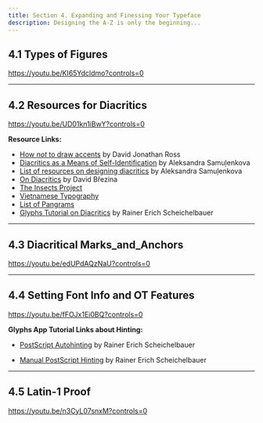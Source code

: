 ```yaml
---
title: Section 4. Expanding and Finessing Your Typeface
description: Designing the A-Z is only the beginning...
---
```


## 4.1 Types of Figures

https://youtu.be/KI65Ydcldmo?controls=0

***

## 4.2 Resources for Diacritics

https://youtu.be/UD01kn1iBwY?controls=0

**Resource Links:**

* [How *not* to draw accents](https://www.youtube.com/watch?v=-N--5Wg-2p4) by David Jonathan Ross
* [Diacritics as a Means of Self-Identification](https://youtu.be/uBqReCzyqRg) by Aleksandra Samuļenkova
* [List of resources on designing diacritics](http://www.alphabettes.org/resources-on-designing-diacritics/) by Aleksandra Samuļenkova
* [On Diacritics](https://ilovetypography.com/2009/01/24/on-diacritics) by David Březina
* [The Insects Project](http://theinsectsproject.eu/)
* [Vietnamese Typography](https://vietnamesetypography.com/)
* [List of Pangrams](http://clagnut.com/blog/2380/)  
* [Glyphs Tutorial on Diacritics](https://glyphsapp.com/tutorials/diacritics) by Rainer Erich Scheichelbauer


***

## 4.3 Diacritical Marks_and_Anchors

https://youtu.be/edUPdAQzNaU?controls=0

***

## 4.4 Setting Font Info and OT Features

https://youtu.be/fFOJx1Ei0BQ?controls=0

**Glyphs App Tutorial Links about Hinting:**

* [PostScript Autohinting](https://glyphsapp.com/tutorials/hinting-postscript-autohinting) by Rainer Erich Scheichelbauer

* [Manual PostScript Hinting](https://glyphsapp.com/tutorials/hinting-manual-postscript-hinting) by Rainer Erich Scheichelbauer

***

## 4.5 Latin-1 Proof

https://youtu.be/n3CyL07snxM?controls=0